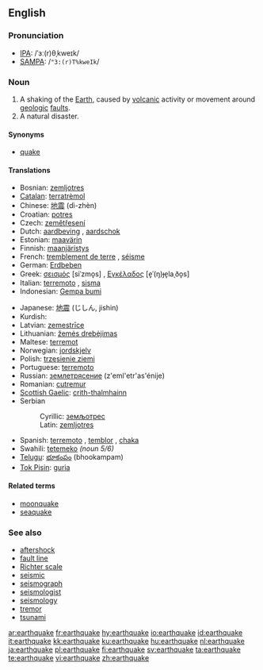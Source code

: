 ==English==
{{wikipedia}}

===Pronunciation===
*[[IPA]]: /ˈɜː(r)θˌkweɪk/
*[[SAMPA]]: /<tt>"3:(r)T%kweIk</tt>/

===Noun===
{{en-noun}}

# A shaking of the [[Earth]], caused by [[volcanic]] activity or movement around [[geologic]] [[fault]]s.
# A natural disaster.

====Synonyms====
*[[quake]]

====Translations====
{{top}}
*Bosnian: [[zemljotres#Bosnian|zemljotres]] {{m}}
*[[Catalan]]: [[terratrèmol]] {{m}}
*Chinese: [[地震]] (dì-zhèn)
*Croatian: [[potres]] {{m}}
*Czech: [[zemětřesení]] {{n}}
*Dutch: [[aardbeving]] {{f}}, [[aardschok]] {{m}}
*Estonian: [[maavärin]]
*Finnish: [[maanjäristys]]
*French: [[tremblement de terre]] {{m}}, [[séisme]] {{m}}
*German: [[Erdbeben]] {{n}}
*Greek: [[σεισμός]] [siˈzmo̞s] {{m}}, [[Εγκέλαδος]] [e̞ˈ(ŋ)ɟe̞laˌðo̞s] {{m}}
*Italian: [[terremoto]] {{m}}, [[sisma]] {{m}}
*Indonesian: [[Gempa bumi]]
{{mid}}
*Japanese: [[地震]] (じしん, jishin)
*Kurdish: {{KUchar|[[بوومه‌له‌رزه‌]]}}
*Latvian: [[zemestrīce]] {{f}}
*Lithuanian: [[žemės drebėjimas]] {{m}}
*Maltese: [[terremot]] {{m}}
*Norwegian: [[jordskjelv]] {{n}}
*Polish: [[trzęsienie ziemi]] {{n}}
*Portuguese: [[terremoto]] {{m}}
*Russian: [[землетрясение]] (z'eml'etr'as'énije) {{n}}
*Romanian: [[cutremur]] {{n}}
*[[Scottish Gaelic]]: [[crith-thalmhainn]] {{f}}
*Serbian
*:Cyrillic: [[земљотрес#Serbian|земљотрес]] {{m}}
*:Latin: [[zemljotres#Serbian|zemljotres]] {{m}}
*Spanish: [[terremoto]] {{m}}, [[temblor]] {{m}}, [[chaka]] {{f}}
*Swahili:  [[tetemeko]]  ''(noun 5/6)''
*[[Telugu]]: [[భూకంపం]] (bhookampam)
*[[Tok Pisin]]: [[guria]]
{{bottom}}

====Related terms====
*[[moonquake]]
*[[seaquake]]

===See also===
*[[aftershock]]<!-- or is it hyphenated or two words? -->
*[[fault line]]
*[[Richter scale]]
*[[seismic]]
*[[seismograph]]
*[[seismologist]]
*[[seismology]]
*[[tremor]]
*[[tsunami]]

[[ar:earthquake]]
[[fr:earthquake]]
[[hy:earthquake]]
[[io:earthquake]]
[[id:earthquake]]
[[it:earthquake]]
[[kk:earthquake]]
[[ku:earthquake]]
[[hu:earthquake]]
[[nl:earthquake]]
[[ja:earthquake]]
[[pl:earthquake]]
[[fi:earthquake]]
[[sv:earthquake]]
[[ta:earthquake]]
[[te:earthquake]]
[[vi:earthquake]]
[[zh:earthquake]]